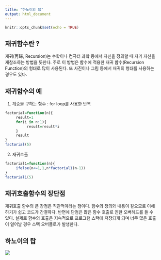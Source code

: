 ```yaml
---
title: "하노이의 탑"
output: html_document
---
```


```r
knitr::opts_chunk$set(echo = TRUE)
```


## 재귀함수란 ?

재귀(再歸, Recursion)는 수학이나 컴퓨터 과학 등에서 자신을 정의할 때 자기 자신을 재참조하는 방법을 뜻한다. 주로 이 방법은 함수에 적용한 재귀 함수(Recursion Function)의 형태로 많이 사용된다. 또 사진이나 그림 등에서 재귀의 형태를 사용하는 경우도 있다.


## 재귀함수의 예

1) 계승을 구하는 함수 : for loop를 사용한 반복

```r
factorial=function(n){
     result=1
     for(i in n:1){
          result=result*i
     }
     result
}  
factorial(5)
```

2) 재귀호출

```r
factorial1=function(n){
     ifelse(n<=1,1,n*factorial1(n-1))
}  
factorial1(5)
```

## 재귀호출함수의 장단점

재귀호출 함수의 큰 장점은 직관적이라는 점이다.
함수의 정의와 내용이 같으므로 이해하기가 쉽고 코드가 간결하다.
반면에 단점은 많은 함수 호출로 인한 오버헤드를 들 수 있다.
실제로 함수의 호출은 지속적으로 프로그램 스택에 저장되게 되며 너무 많은 호출이 일어날 경우 스택 오버플로가 발생한다.

## 하노이의 탑

[![](https://upload.wikimedia.org/wikipedia/commons/0/07/Tower_of_Hanoi.jpeg)](https://ko.wikipedia.org/wiki/하노이의_탑)